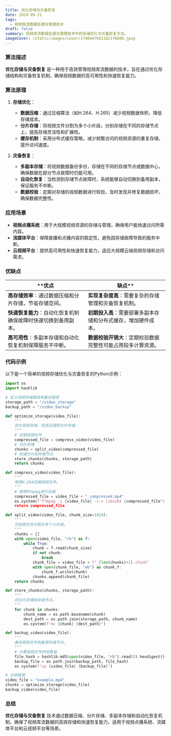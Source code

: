 ```yaml
---
title: 优化存储与灾备恢复
date: 2024-09-21
tags:
  - 视频库流数据处理与管理技术
draft: false
summary: 视频库流数据处理与管理技术中的存储优化与灾备恢复方法。
imageCover: /static/images/cover/1740447681182176600.jpeg
---
```


### 算法描述

**优化存储与灾备恢复** 是一种用于高效管理视频库流数据的技术，旨在通过优化存储结构和灾备恢复机制，确保视频数据的高可用性和快速恢复能力。

### 算法原理

1. **存储优化**：

   - **数据压缩**：通过压缩算法（如H.264、H.265）减少视频数据体积，降低存储成本。
   - **分片存储**：将视频文件分割为多个小片段，分别存储在不同的存储节点上，提高存储灵活性和扩展性。
   - **缓存机制**：采用分布式缓存策略，减少频繁访问的视频资源的重复存储，提升访问速度。

2. **灾备恢复**：
   - **多副本存储**：将视频数据备份多份，存储在不同的存储节点或数据中心，确保数据在部分节点故障时仍能可用。
   - **自动化恢复**：当检测到存储节点故障时，系统能够自动切换到备用副本，保证服务不中断。
   - **数据校验**：定期对存储的视频数据进行校验，及时发现并修复数据损坏，确保数据完整性。

### 应用场景

- **视频点播系统**：用于大规模视频资源的存储与管理，确保用户能快速访问所需内容。
- **流媒体平台**：保障直播和点播内容的稳定性，避免因存储故障导致的服务中断。
- **云视频平台**：提供高可用性和快速恢复能力，适应大规模云端视频存储和访问需求。

### 优缺点

| \*\*优点                                                       | 缺点\*\*                                                       |
| -------------------------------------------------------------- | -------------------------------------------------------------- |
| **高存储效率**：通过数据压缩和分片存储，节省存储空间。         | **实现复杂度高**：需要复杂的存储管理和灾备恢复机制。           |
| **快速恢复能力**：自动化恢复机制确保故障时快速切换到备用副本。 | **初期投入高**：需要部署多副本存储和分布式缓存，增加硬件成本。 |
| **高可用性**：多副本存储和自动化恢复机制保障服务不中断。       | **数据校验开销大**：定期校验数据完整性可能占用较多计算资源。   |

### 代码示例

以下是一个简单的视频存储优化与灾备恢复的Python示例：

```python
import os
import hashlib

# 定义视频存储路径和备份路径
storage_path = "/video_storage"
backup_path = "/video_backup"

def optimize_storage(video_file):
    """
    优化视频存储，包括压缩和分片存储。
    """
    # 压缩视频文件
    compressed_file = compress_video(video_file)
    # 分片存储
    chunks = split_video(compressed_file)
    # 存储分片到存储节点
    store_chunks(chunks, storage_path)
    return chunks

def compress_video(video_file):
    """
    使用H.264压缩视频文件。
    """
    # 使用FFmpeg进行压缩
    compressed_file = video_file + "_compressed.mp4"
    os.system(f"ffmpeg -i {video_file} -c:v libx264 {compressed_file")
    return compressed_file

def split_video(video_file, chunk_size=1024):
    """
    将视频文件分割为多个小片段。
    """
    chunks = []
    with open(video_file, "rb") as f:
        while True:
            chunk = f.read(chunk_size)
            if not chunk:
                break
            chunk_file = video_file + f"_{len(chunks)+1}.chunk"
            with open(chunk_file, "wb") as chunk_f:
                chunk_f.write(chunk)
            chunks.append(chunk_file)
    return chunks

def store_chunks(chunks, storage_path):
    """
    将分片存储到存储节点。
    """
    for chunk in chunks:
        chunk_name = os.path.basename(chunk)
        dest_path = os.path.join(storage_path, chunk_name)
        os.system(f"mv {chunk} {dest_path}")

def backup_video(video_file):
    """
    备份视频文件到备用存储节点。
    """
    # 计算视频文件的哈希值
    file_hash = hashlib.md5(open(video_file, "rb").read()).hexdigest()
    backup_file = os.path.join(backup_path, file_hash)
    os.system(f"cp {video_file} {backup_file}")

# 示例使用
video_file = "example.mp4"
chunks = optimize_storage(video_file)
backup_video(video_file)
```

### 总结

**优化存储与灾备恢复** 技术通过数据压缩、分片存储、多副本存储和自动化恢复机制，确保了视频库流数据的高效存储和快速恢复能力，适用于视频点播系统、流媒体平台和云视频平台等场景。

